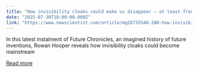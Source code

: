```yaml
---
title: "How invisibility cloaks could make us disappear – at least from AI"
date: "2025-07-30T18:00:00.000Z"
link: "https://www.newscientist.com/article/mg26735540-200-how-invisibility-cloaks-could-make-us-disappear-at-least-from-ai/?utm_campaign=RSS%7CNSNS&utm_source=NSNS&utm_medium=RSS&utm_content=technology"
---
```


In this latest instalment of Future Chronicles, an imagined history of future inventions, Rowan Hooper reveals how invisibility cloaks could become mainstream

[Read more](https://www.newscientist.com/article/mg26735540-200-how-invisibility-cloaks-could-make-us-disappear-at-least-from-ai/?utm_campaign=RSS%7CNSNS&utm_source=NSNS&utm_medium=RSS&utm_content=technology)
